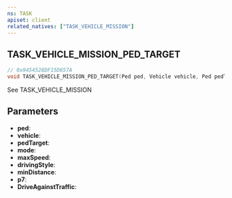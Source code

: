 ```yaml
---
ns: TASK
apiset: client
related_natives: ["TASK_VEHICLE_MISSION"]
---
```

## TASK_VEHICLE_MISSION_PED_TARGET

```c
// 0x9454528DF15D657A
void TASK_VEHICLE_MISSION_PED_TARGET(Ped ped, Vehicle vehicle, Ped pedTarget, int mode, float maxSpeed, int drivingStyle, float minDistance, float p7, BOOL DriveAgainstTraffic);
```

See TASK_VEHICLE_MISSION

## Parameters
* **ped**:
* **vehicle**:
* **pedTarget**:
* **mode**:
* **maxSpeed**:
* **drivingStyle**:
* **minDistance**:
* **p7**:
* **DriveAgainstTraffic**: